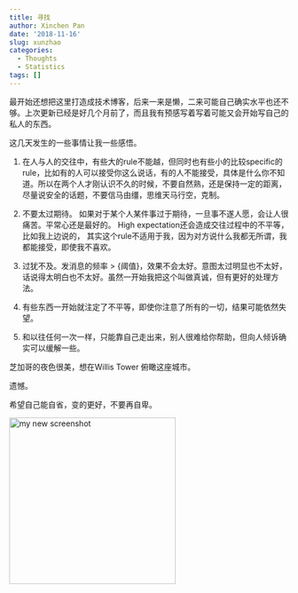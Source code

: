 ```yaml
---
title: 寻找
author: Xinchen Pan
date: '2018-11-16'
slug: xunzhao
categories:
  - Thoughts
  - Statistics
tags: []
---
```


最开始还想把这里打造成技术博客，后来一来是懒，二来可能自己确实水平也还不够。上次更新已经是好几个月前了，而且我有预感写着写着可能又会开始写自己的私人的东西。

这几天发生的一些事情让我一些感悟。

1. 在人与人的交往中，有些大的rule不能越，但同时也有些小的比较specific的rule，比如有的人可以接受你这么说话，有的人不能接受，具体是什么你不知道。所以在两个人才刚认识不久的时候，不要自然熟，还是保持一定的距离，尽量说安全的话题，不要信马由缰，思维天马行空，克制。

2. 不要太过期待。 如果对于某个人某件事过于期待，一旦事不遂人愿，会让人很痛苦。平常心还是最好的。 High expectation还会造成交往过程中的不平等，比如我上边说的， 其实这个rule不适用于我，因为对方说什么我都无所谓，我都能接受，即使我不喜欢。

3. 过犹不及。发消息的频率 > {阈值}，效果不会太好。意图太过明显也不太好，话说得太明白也不太好。虽然一开始我把这个叫做真诚，但有更好的处理方法。

4. 有些东西一开始就注定了不平等，即使你注意了所有的一切，结果可能依然失望。

5. 和以往任何一次一样，只能靠自己走出来，别人很难给你帮助，但向人倾诉确实可以缓解一些。

芝加哥的夜色很美，想在Willis Tower 俯瞰这座城市。

遗憾。

希望自己能自省，变的更好，不要再自卑。



<img alt = 'my new screenshot' width='300' src='/post/xunzhao_files/night.jpg' />



